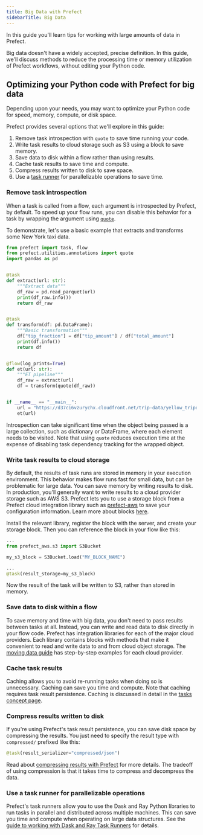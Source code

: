 ```yaml
---
title: Big Data with Prefect
sidebarTitle: Big Data
---
```



In this guide you'll learn tips for working with large amounts of data in Prefect.

Big data doesn't have a widely accepted, precise definition.
In this guide, we'll discuss methods to reduce the processing time or memory utilization of Prefect workflows, without editing your Python code.

## Optimizing your Python code with Prefect for big data

Depending upon your needs, you may want to optimize your Python code for speed, memory, compute, or disk space.

Prefect provides several options that we'll explore in this guide:

1. Remove task introspection with `quote` to save time running your code.
1. Write task results to cloud storage such as S3 using a block to save memory.
1. Save data to disk within a flow rather than using results.
1. Cache task results to save time and compute.
1. Compress results written to disk to save space.
1. Use a [task runner](/2.19/concepts/task-runners/) for parallelizable operations to save time.

### Remove task introspection

When a task is called from a flow, each argument is introspected by Prefect, by default.
To speed up your flow runs, you can disable this behavior for a task by wrapping the argument using [`quote`](https://docs.prefect.io/latest/api-ref/prefect/utilities/annotations/#prefect.utilities.annotations.quote).

To demonstrate, let's use a basic example that extracts and transforms some New York taxi data.

```python 
from prefect import task, flow
from prefect.utilities.annotations import quote
import pandas as pd


@task
def extract(url: str):
    """Extract data"""
    df_raw = pd.read_parquet(url)
    print(df_raw.info())
    return df_raw


@task
def transform(df: pd.DataFrame):
    """Basic transformation"""
    df["tip_fraction"] = df["tip_amount"] / df["total_amount"]
    print(df.info())
    return df


@flow(log_prints=True)
def et(url: str):
    """ET pipeline"""
    df_raw = extract(url)
    df = transform(quote(df_raw))


if __name__ == "__main__":
    url = "https://d37ci6vzurychx.cloudfront.net/trip-data/yellow_tripdata_2023-09.parquet"
    et(url)
```

Introspection can take significant time when the object being passed is a large collection, such as dictionary or DataFrame, where each element needs to be visited.
Note that using `quote` reduces execution time at the expense of disabling task dependency tracking for the wrapped object.

### Write task results to cloud storage

By default, the results of task runs are stored in memory in your execution environment.
This behavior makes flow runs fast for small data, but can be problematic for large data.
You can save memory by writing results to disk.
In production, you'll generally want to write results to a cloud provider storage such as AWS S3.
Prefect lets you to use a storage block from a Prefect cloud integration library such as [prefect-aws](https://prefecthq.github.io/prefect-aws/) to save your configuration information.
Learn more about blocks [here](/2.19/concepts/blocks/).

Install the relevant library, register the block with the server, and create your storage block.
Then you can reference the block in your flow like this:

```python
...
from prefect_aws.s3 import S3Bucket

my_s3_block = S3Bucket.load("MY_BLOCK_NAME")

...
@task(result_storage=my_s3_block)

```

Now the result of the task will be written to S3, rather than stored in memory.

### Save data to disk within a flow

To save memory and time with big data, you don't need to pass results between tasks at all.
Instead, you can write and read data to disk directly in your flow code.
Prefect has integration libraries for each of the major cloud providers.
Each library contains blocks with methods that make it convenient to read and write data to and from cloud object storage.
The [moving data guide](/2.19/guides/moving-data/) has step-by-step examples for each cloud provider.

### Cache task results

Caching allows you to avoid re-running tasks when doing so is unnecessary.
Caching can save you time and compute.
Note that caching requires task result persistence.
Caching is discussed in detail in the [tasks concept page](/2.19/concepts/tasks.md/#caching).

### Compress results written to disk

If you're using Prefect's task result persistence, you can save disk space by compressing the results.
You just need to specify the result type with `compressed/` prefixed like this:

```python
@task(result_serializer="compressed/json")
```

Read about [compressing results with Prefect](/2.19/concepts/results/) for more details.
The tradeoff of using compression is that it takes time to compress and decompress the data.

### Use a task runner for parallelizable operations

Prefect's task runners allow you to use the Dask and Ray Python libraries to run tasks in parallel and distributed across multiple machines.
This can save you time and compute when operating on large data structures.
See the [guide to working with Dask and Ray Task Runners](/2.19/guides/dask-ray-task-runners/) for details.
